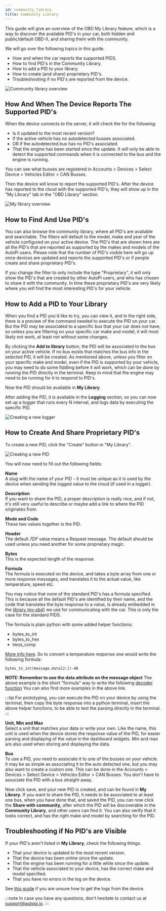 ```yaml
---
id: community_library
title: Community Library
---
```



This guide will give an overview of the OBD My Library feature, which is a way to discover the
available PID's in your car, both hidden and public/default OBD-II, and sharing them with the
community.

We will go over the following topics in this guide.
* How and when the car reports the supported PIDS.
* How to find PID's in the Community Library.
* How to add a PID to your library.
* How to create (and share) proprietary PID's.
* Troubleshooting if no PID's are reported from the device.

![Community library overview](/img/cloud/obd_library/community_library/updated_overview.png) 

## How And When The Device Reports The Supported PID's
When the device connects to the server, it will check the for the following:

* Is it updated to the most recent version?
* If the active vehicle has no autodetected busses associated.
* OR if the autodetected bus has no PID's associated.
* That the engine has been started since the update. It will only be able to detect the supported
  commands when it is connected to the bus and the engine is running.

You can see what busses are registered in Accounts > Devices > Select Device > Vehicles Editor > CAN Busses.

Then the device will know to report the supported PID's. After the device has reported to the cloud
with the supported PID's, they will show up in the "My Library" tab in the "OBD Library" section.

![My library overview](/img/cloud/obd_library/community_library/my_library_overview.png) 

## How to Find And Use PID's
You can also browse the community library, where all PID's are available and searchable.
The filters will default to the model, make and year of the vehicle configured on your active
device. The PID's that are shown here are all the PID's that are reported as supported by the makes
and models of the AutoPi users. Please note that the number of PID's visible here will go up once
devices are updated and reports the supported PID's or if people create and share proprietary PID's.

If you change the filter to only include the type "Proprietary", it will only show the PID's that
are created by other AutoPi users, and who has chosen to share it with the community. In time these
proprietary PID's are very likely where you will find the most interesting PID's for your vehicle.

## How to Add a PID to Your Library
When you find a PID you'd like to try, you can view it, and in the right side, there is a preview
of the command needed to execute the PID on your car. But the PID may be associated to a specific
bus that your car does not have, so unless you are filtering on your specific car make and model,
it will most likely not work, at least not without some changes.

By clicking the **Add to library** button, the PID will be associated to the bus on your active
vehicle. If no bus exists that matches the bus info in the selected PID, it will be created. As
mentioned above, unless you filter on your specific make and model, even if the PID is supported by
your vehicle, you may need to do some fiddling before it will work, which can be done by running
the PID directly in the terminal. Keep in mind that the engine may need to be running for it to
respond to PID's.

Now the PID should be available in **My Library**.

After adding the PID, it is available in the **Logging** section, so you can now set up a logger
that runs every N interval, and logs data by executing the specific PID.

![Creating a new logger](/img/cloud/obd_library/community_library/creating_a_new_logger.png)

## How to Create And Share Proprietary PID's
To create a new PID, click the "Create" button in "My Library".

![Creating a new PID](/img/cloud/obd_library/community_library/creating_a_new_pid.png) 

You will now need to fill out the following fields:

**Name**  
A slug with the name of your PID - it must be unique as it is used by the device when sending the
logged value to the cloud (if used in a logger).

**Description**  
If you want to share the PID, a proper description is really nice, and if not, it's still very
useful to describe or maybe add a link to where the PID originates from.

**Mode and Code**  
These two values together is the PID.

**Header**  
The default *7DF* value means a Request message. The default should be used unless you need
another for some proprietary magic.

**Bytes**  
This is the expected length of the response.

**Formula**  
The formula is executed on the device, and takes a byte array from one or more response messages,
and translates it to the actual value, like temperature, speed etc.

You may notice that none of the standard PID's has a formula specified. This is because all the
default PID's are identified by their name, and the code that translates the byte response to a
value, is already embedded in the [library (py-obd)](https://github.com/autopi-io/py-obd) we use
for communicating with the car. This is only the case for the standard PIDS.

The formula is plain python with some added helper functions:
* bytes_to_int
* bytes_to_hex
* twos_comp

[More info here](https://github.com/autopi-io/py-obd/blob/master/obd/utils.py#L109).
So to convert a temperature response one would write the following formula:

```
bytes_to_int(message.data[2:])-40
```

**NOTE: Remember to use the data attribute on the message object**
The above example is the short "formula" way to write the following
[decoder function](https://github.com/autopi-io/py-obd/blob/master/obd/decoders.py#L110)
You can also find more examples in the above link.

:::tip
For prototyping, you can execute the PID on your device by using the terminal, then copy the byte
response into a python terminal, insert the above helper functions, to be able to test the parsing
directly in the terminal.
:::

**Unit, Min and Max**  
Select a unit that matches your data or write your own.
Like the name, this unit is used when the device stores the response value of the PID, for easier
parsing and displaying of the value in the dashboard widgets.
Min and max are also used when storing and displaying the data.

**Bus**  
To use a PID, you need to associate it to one of the busses on your vehicle. It may be as simple as
associating it to the auto detected one, but you may also want to create a custom one. This can be
done in the Accounts > Devices > Select Device > Vehicles Editor > CAN Busses. You don't have to 
associate the PID with a bus straight away.

Now click save, and your new PID is created, and can be found in **My Library**.
If you want to share the PID, it needs to be associated to at least one bus, when you have done
that, and saved the PID, you can now click the **Share with community**, after which the PID will
be discoverable in the **Community Library**, and other users can find it. You can also verify that
it looks correct, and has the right make and model by searching for the PID.

## Troubleshooting if No PID's are Visible
If your PID's aren't listed in **My Library**, check the following things.
* That your device is updated to the most recent version.
* That the device has been online since the update.
* That the engine has been running for a little while since the update.
* That the vehicle associated to your device, has the correct make and model specified.
* That you have no errors in the log on the device.

See [this guide](/getting_started/developer_guides/autopi_logs.md) if you are unsure how to get the logs from the device.

<Discussion
  title="How to use the 'OBD Library' feature"
  url="https://community.autopi.io/t/how-to-use-the-car-explorer-feature/960"
/> 

:::note
In case you have any questions, don't hesitate to contact us at [support@autopi.io](mailto:support@autopi.io).
:::
